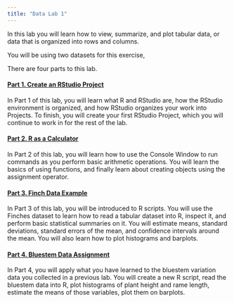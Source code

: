 ```yaml
---
title: "Data Lab 1"
---
```


In this lab you will learn how to view, summarize, and plot tabular data, or data that is organized into rows and columns.

You will be using two datasets for this exercise, 

There are four parts to this lab. 

#### [Part 1. Create an RStudio Project](lab1_1_rstudio.html)

In Part 1 of this lab, you will learn what R and RStudio are, how the RStudio environment is organized, and how RStudio organizes your work into Projects. To finish, you will create your first RStudio Project, which you will continue to work in for the rest of the lab.

#### [Part 2. R as a Calculator](lab1_2_calc.html)

In Part 2 of this lab, you will learn how to use the Console Window to run commands as you perform basic arithmetic operations. You will learn the basics of using functions, and finally learn about creating objects using the assignment operator.

#### [Part 3. Finch Data Example](lab1_3_finch.html)

In Part 3 of this lab, you will be introduced to R scripts. You will use the Finches dataset to learn how to read a tabular dataset into R, inspect it, and perform basic statistical summaries on it. You will estimate means, standard deviations, standard errors of the mean, and confidence intervals around the mean. You will also learn how to plot histograms and barplots.

#### [Part 4. Bluestem Data Assignment](lab1_4_bluestem.html)

In Part 4, you will apply what you have learned to the bluestem variation data you collected in a previous lab. You will create a new R script, read the bluestem data into R, plot histograms of plant height and rame length, estimate the means of those variables, plot them on barplots.
